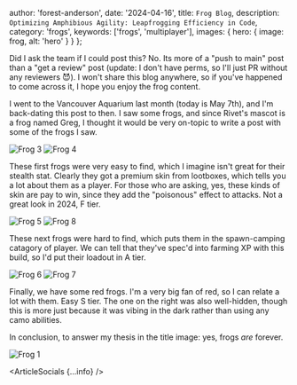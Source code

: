 

  author: 'forest-anderson',
  date: '2024-04-16',
  title: `Frog Blog`,
  description: `Optimizing Amphibious Agility: Leapfrogging Efficiency in Code`,
  category: 'frogs',
  keywords: ['frogs', 'multiplayer'],
  images: {
    hero: {
      image: frog,
      alt: 'hero'
    }
  }
};

Did I ask the team if I could post this? No. Its more of a "push to main" post
than a "get a review" post (update: I don't have perms, so I'll just PR without
any reviewers 😈). I won't share this blog anywhere, so if you've happened to
come across it, I hope you enjoy the frog content.

I went to the Vancouver Aquarium last month (today is May 7th), and I'm
back-dating this post to then. I saw some frogs, and since Rivet's mascot is a
frog named Greg, I thought it would be very on-topic to write a post with some
of the frogs I saw.

<div style={{ display: 'flex', justifyContent: 'space-around', flexWrap: 'wrap' }}>
  <Image src={frog3} alt='Frog 3' style={{ maxWidth: '45%' }} />
  <Image src={frog4} alt='Frog 4' style={{ maxWidth: '45%' }} />
</div>

These first frogs were very easy to find, which I imagine isn't great for their
stealth stat. Clearly they got a premium skin from lootboxes, which tells you a
lot about them as a player. For those who are asking, yes, these kinds of skin
are pay to win, since they add the "poisonous" effect to attacks. Not a great
look in 2024, F tier.

<div style={{ display: 'flex', justifyContent: 'space-around', flexWrap: 'wrap' }}>
  <Image src={frog5} alt='Frog 5' style={{ maxWidth: '45%' }} />
  <Image src={frog8} alt='Frog 8' style={{ maxWidth: '45%' }} />
</div>

These next frogs were hard to find, which puts them in the spawn-camping
catagory of player. We can tell that they've spec'd into farming XP with this
build, so I'd put their loadout in A tier.

<div style={{ display: 'flex', justifyContent: 'space-around', flexWrap: 'wrap' }}>
  <Image src={frog6} alt='Frog 6' style={{ maxWidth: '45%' }} />
  <Image src={frog7} alt='Frog 7' style={{ maxWidth: '45%' }} />
</div>

Finally, we have some red frogs. I'm a very big fan of red, so I can relate a
lot with them. Easy S tier. The one on the right was also well-hidden, though
this is more just because it was vibing in the dark rather than using any camo
abilities.

In conclusion, to answer my thesis in the title image: yes, frogs _are_
forever.

<div style={{ display: 'flex', justifyContent: 'space-around', flexWrap: 'wrap' }}>
  <Image src={frog1} alt='Frog 1' style={{ maxWidth: '70%' }} />
</div>

<ArticleSocials {...info} />
